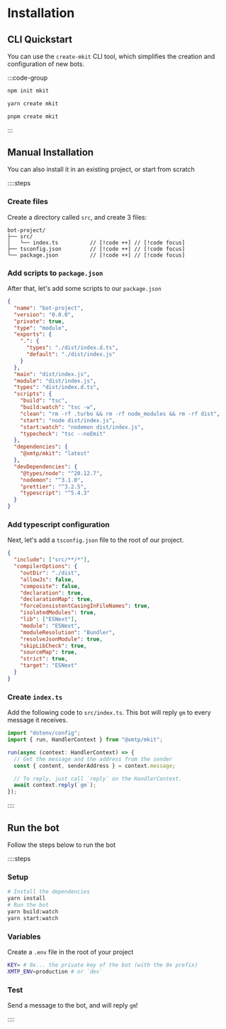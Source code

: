 # Installation

## CLI Quickstart

You can use the `create-mkit` CLI tool, which simplifies the creation and configuration of new bots.

:::code-group

```bash [npm]
npm init mkit
```

```bash [yarn]
yarn create mkit
```

```bash [pnpm]
pnpm create mkit
```

:::

## Manual Installation

You can also install it in an existing project, or start from scratch

::::steps

### Create files

Create a directory called `src`, and create 3 files:

```
bot-project/
├── src/
│   └── index.ts          // [!code ++] // [!code focus]
├── tsconfig.json         // [!code ++] // [!code focus]
└── package.json          // [!code ++] // [!code focus]
```

### Add scripts to `package.json`

After that, let's add some scripts to our `package.json`

```json [package.json]
{
  "name": "bot-project",
  "version": "0.0.0",
  "private": true,
  "type": "module",
  "exports": {
    ".": {
      "types": "./dist/index.d.ts",
      "default": "./dist/index.js"
    }
  },
  "main": "dist/index.js",
  "module": "dist/index.js",
  "types": "dist/index.d.ts",
  "scripts": {
    "build": "tsc",
    "build:watch": "tsc -w",
    "clean": "rm -rf .turbo && rm -rf node_modules && rm -rf dist",
    "start": "node dist/index.js",
    "start:watch": "nodemon dist/index.js",
    "typecheck": "tsc --noEmit"
  },
  "dependencies": {
    "@xmtp/mkit": "latest"
  },
  "devDependencies": {
    "@types/node": "^20.12.7",
    "nodemon": "^3.1.0",
    "prettier": "^3.2.5",
    "typescript": "^5.4.3"
  }
}
```

### Add typescript configuration

Next, let's add a `tsconfig.json` file to the root of our project.

```json [tsconfig.json]
{
  "include": ["src/**/*"],
  "compilerOptions": {
    "outDir": "./dist",
    "allowJs": false,
    "composite": false,
    "declaration": true,
    "declarationMap": true,
    "forceConsistentCasingInFileNames": true,
    "isolatedModules": true,
    "lib": ["ESNext"],
    "module": "ESNext",
    "moduleResolution": "Bundler",
    "resolveJsonModule": true,
    "skipLibCheck": true,
    "sourceMap": true,
    "strict": true,
    "target": "ESNext"
  }
}
```

### Create `index.ts`

Add the following code to `src/index.ts`. This bot will reply `gm` to every message it receives.

```jsx [src/index.ts]
import "dotenv/config";
import { run, HandlerContext } from "@xmtp/mkit";

run(async (context: HandlerContext) => {
  // Get the message and the address from the sender
  const { content, senderAddress } = context.message;

  // To reply, just call `reply` on the HandlerContext.
  await context.reply(`gm`);
});

```

::::

## Run the bot

Follow the steps below to run the bot

::::steps

### Setup

```bash [cmd]
# Install the dependencies
yarn install
# Run the bot
yarn build:watch
yarn start:watch
```

### Variables

Create a `.env` file in the root of your project

```bash [cmd]
KEY= # 0x... the private key of the bot (with the 0x prefix)
XMTP_ENV=production # or `dev`
```

### Test

Send a message to the bot, and will reply `gm`!

::::
